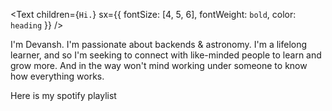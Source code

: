 <Text
  children={`Hi.`}
  sx={{ fontSize: [4, 5, 6], fontWeight: `bold`, color: `heading` }}
/>

I'm Devansh. I'm passionate about backends & astronomy. I'm a lifelong learner, and so I'm seeking to connect with like-minded people to learn and grow more. And in the way won't mind working under someone to know how everything works.

Here is my spotify playlist
<SpotifyPlayer
  uri="spotify:user:31jpklqleaj2jgwpuepb2r63wwpy:playlist:6wHyCG89eoWr3gcn0IgjVp"
  size="large"
  theme="black"
  view="list"
/>